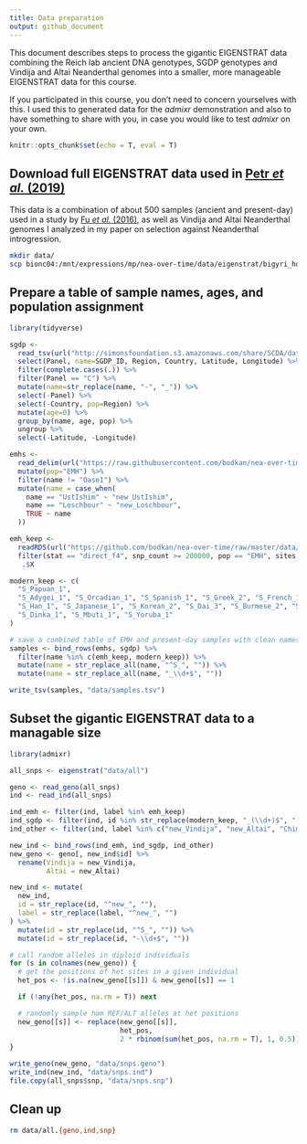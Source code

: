 ```yaml
---
title: Data preparation
output: github_document
---
```


This document describes steps to process the gigantic EIGENSTRAT data combining the Reich lab ancient DNA genotypes, SGDP genotypes and Vindija and Altai Neanderthal genomes into a smaller, more manageable EIGENSTRAT data for this course.

If you participated in this course, you don't need to concern yourselves with this. I used this to generated data for the _admixr_ demonstration and also to have something to share with you, in case you would like to test _admixr_ on your own.

```r
knitr::opts_chunk$set(echo = T, eval = T)
```

## Download full EIGENSTRAT data used in [Petr _et al._ (2019)](https://www.pnas.org/content/116/5/1639)

This data is a combination of about 500 samples (ancient and present-day) used in a study by [Fu _et al._ (2016)](https://www.nature.com/articles/nature17993), as well as Vindija and Altai Neanderthal genomes I analyzed in my paper on selection against Neanderthal introgression.

```bash
mkdir data/
scp bionc04:/mnt/expressions/mp/nea-over-time/data/eigenstrat/bigyri_ho/all.{snp,ind,geno} data/
```

## Prepare a table of sample names, ages, and population assignment

```r
library(tidyverse)

sgdp <-
  read_tsv(url("http://simonsfoundation.s3.amazonaws.com/share/SCDA/datasets/10_24_2014_SGDP_metainformation_update.txt")) %>%
  select(Panel, name=SGDP_ID, Region, Country, Latitude, Longitude) %>%
  filter(complete.cases(.)) %>%
  filter(Panel == "C") %>%
  mutate(name=str_replace(name, "-", "_")) %>%
  select(-Panel) %>% 
  select(-Country, pop=Region) %>%
  mutate(age=0) %>%
  group_by(name, age, pop) %>%
  ungroup %>%
  select(-Latitude, -Longitude)

emhs <-
  read_delim(url("https://raw.githubusercontent.com/bodkan/nea-over-time/master/data/emh_ages.txt"), delim=" ", col_names=c("name", "age")) %>%
  mutate(pop="EMH") %>%
  filter(name != "Oase1") %>%
  mutate(name = case_when(
    name == "UstIshim" ~ "new_UstIshim",
    name == "Loschbour" ~ "new_Loschbour",
    TRUE ~ name
  ))

emh_keep <-
  readRDS(url("https://github.com/bodkan/nea-over-time/raw/master/data/rds/nea_estimates.rds")) %>%
  filter(stat == "direct_f4", snp_count >= 200000, pop == "EMH", sites == "all", C == "Yoruba") %>%
   .$X

modern_keep <- c(
  "S_Papuan_1",
  "S_Adygei_1", "S_Orcadian_1", "S_Spanish_1", "S_Greek_2", "S_French_1", "S_Russian_1", "S_Icelandic_2", "S_Estonian_1",   "S_Czech_2", "S_Tuscan_1",
  "S_Han_1", "S_Japanese_1", "S_Korean_2", "S_Dai_3", "S_Burmese_2", "S_Tujia_1", "S_Uygur_1", "S_Hezhen_2",
  "S_Dinka_1", "S_Mbuti_1", "S_Yoruba_1"
)

# save a combined table of EMH and present-day samples with clean names
samples <- bind_rows(emhs, sgdp) %>%
  filter(name %in% c(emh_keep, modern_keep)) %>%
  mutate(name = str_replace_all(name, "^S_", "")) %>%
  mutate(name = str_replace_all(name, "_\\d+$", ""))

write_tsv(samples, "data/samples.tsv")
```

## Subset the gigantic EIGENSTRAT data to a managable size

```r
library(admixr)

all_snps <- eigenstrat("data/all")

geno <- read_geno(all_snps)
ind <- read_ind(all_snps)

ind_emh <- filter(ind, label %in% emh_keep)
ind_sgdp <- filter(ind, id %in% str_replace(modern_keep, "_(\\d+)$", "-\\1"))
ind_other <- filter(ind, label %in% c("new_Vindija", "new_Altai", "Chimp"))

new_ind <- bind_rows(ind_emh, ind_sgdp, ind_other)
new_geno <- geno[, new_ind$id] %>%
  rename(Vindija = new_Vindija,
         Altai = new_Altai)

new_ind <- mutate(
  new_ind,
  id = str_replace(id, "^new_", ""),
  label = str_replace(label, "^new_", "")
) %>%
  mutate(id = str_replace(id, "^S_", "")) %>%
  mutate(id = str_replace(id, "-\\d+$", ""))

# call random alleles in diploid individuals
for (s in colnames(new_geno)) {
  # get the positions of het sites in a given individual
  het_pos <- !is.na(new_geno[[s]]) & new_geno[[s]] == 1

  if (!any(het_pos, na.rm = T)) next

  # randomly sample hom REF/ALT alleles at het positions
  new_geno[[s]] <- replace(new_geno[[s]],
                           het_pos,
                           2 * rbinom(sum(het_pos, na.rm = T), 1, 0.5)) %>% as.integer
}

write_geno(new_geno, "data/snps.geno")
write_ind(new_ind, "data/snps.ind")
file.copy(all_snps$snp, "data/snps.snp")
```

## Clean up

```bash
rm data/all.{geno,ind,snp}
```
